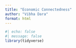 ```yaml
---
title: "Economic Connectedness"
author: "Vibha Dara"
format: html
---
```


```r
#| echo: false
#| message: false
library(tidyverse)
```

```r

```

